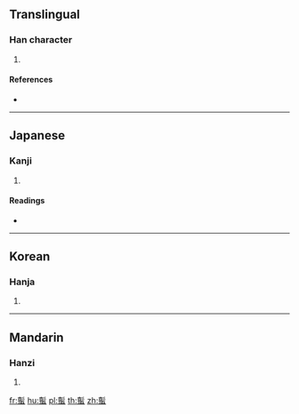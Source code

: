 {{character info/new}}
==Translingual==

===Han character===
{{Han char|rn=142|rad=虫|as=12|sn=18|four=|canj=GHLMI}}

# {{defn|Han|sort=虫12}}

====References====
* {{Han ref|kx=1096.380|dkj=33582|dj=1561.230|hdz=42889.130|uh=87DA|ud=34778}}

----

==Japanese==

===Kanji===
{{ja-kanji|grade=|rs=虫12}}

# {{defn|lang=ja|sort=虫12}}

====Readings====
* {{ja-readings|on=[[ほう]] (hō), [[びょう]] (byō)|kun=|nanori=}}

----

==Korean==

===Hanja===
{{ko-hanja|hangeul=팽|eumhun=|rv=paeng|mr=p'aeng|y=phayng}}

# {{defn|lang=ko|sort=虫12}}

----

==Mandarin==

===Hanzi===
{{cmn-hanzi|pin=[[péng]] ([[peng2]])|wg=p'eng<sup>2</sup>}}

# {{defn|lang=cmn|sort=虫12}}

[[fr:蟚]]
[[hu:蟚]]
[[pl:蟚]]
[[th:蟚]]
[[zh:蟚]]